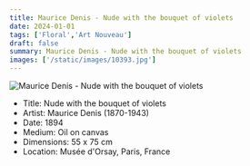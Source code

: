 ```yaml
---
title: Maurice Denis - Nude with the bouquet of violets
date: 2024-01-01
tags: ['Floral','Art Nouveau']
draft: false
summary: Maurice Denis - Nude with the bouquet of violets
images: ['/static/images/10393.jpg']
---
```


![Maurice Denis - Nude with the bouquet of violets](/static/images/10393.jpg)

* Title: Nude with the bouquet of violets
* Artist: Maurice Denis (1870-1943)
* Date: 1894
* Medium: Oil on canvas
* Dimensions: 55 x 75 cm
* Location: Musée d'Orsay, Paris, France


